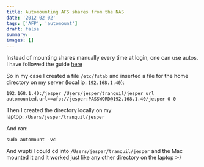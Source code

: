 ```yaml
---
title: Automounting AFS shares from the NAS
date: '2012-02-02'
tags: ['AFP', 'automount']
draft: false
summary: 
images: []
---
```


Instead of mounting shares manually every time at login, one can use autos. I have followed the guide [here](http://forums.plexapp.com/index.php/topic/14201-howto-automount-afpsmb-shares-using-autofs/)

So in my case I created a file `/etc/fstab` and inserted a file for the home directory on my server (local ip: `192.168.1.40`):

```
192.168.1.40:/jesper /Users/jesper/tranquil/jesper url automounted,url==afp://jesper:PASSWORD@192.168.1.40/jesper 0 0
```

Then I created the directory locally on my laptop: `/Users/jesper/tranquil/jesper`

And ran:

```
sudo automount -vc
```

And wupti I could cd into `/Users/jesper/tranquil/jesper` and the Mac mounted it and it worked just like any other directory on the laptop :-)
